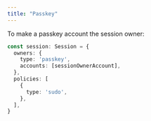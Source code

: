 ```yaml
---
title: "Passkey"
---
```


To make a passkey account the session owner:

```ts {2-5}
const session: Session = {
  owners: {
    type: 'passkey',
    accounts: [sessionOwnerAccount],
  },
  policies: [
    {
      type: 'sudo',
    },
  ],
}
```
